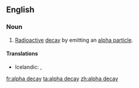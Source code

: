 ==English==

===Noun===
{{en-noun}}

# [[radioactive|Radioactive]] [[decay]] by emitting an [[alpha particle]].

====Translations====
{{trans-top|radioactive decay by emitting an alpha particle}}
* Icelandic: {{t-|is|alfasundrun|f}}, {{t-|is|alfahrörnun|f}}
{{trans-mid}}
{{trans-bottom}}

[[fr:alpha decay]]
[[ta:alpha decay]]
[[zh:alpha decay]]